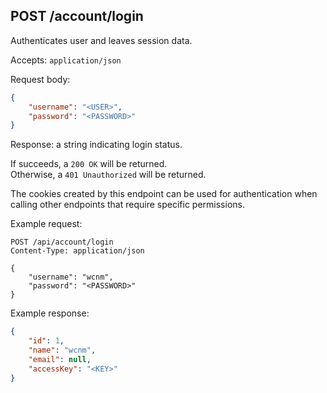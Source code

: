 ## POST /account/login

Authenticates user and leaves session data.

Accepts: `application/json`

Request body:

```json
{
    "username": "<USER>",
    "password": "<PASSWORD>"
}
```

Response: a string indicating login status.  

If succeeds, a `200 OK` will be returned.  
Otherwise, a `401 Unauthorized` will be returned.  

The cookies created by this endpoint can be used for authentication when calling other endpoints that require specific permissions.

Example request:

```http
POST /api/account/login
Content-Type: application/json

{
    "username": "wcnm",
    "password": "<PASSWORD>"
}
```


Example response:

```json
{
    "id": 1,
    "name": "wcnm",
    "email": null,
    "accessKey": "<KEY>"
}
```